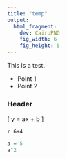 ```yaml
---
title: "temp"
output: 
  html_fragment:
    dev: CairoPNG
    fig_width: 6
    fig_height: 5
---
```



This is a test.

* Point 1
* Point 2

### Header

\[
y = ax + b
\]

`r 6+4`

```r
a = 5
a^2
```



